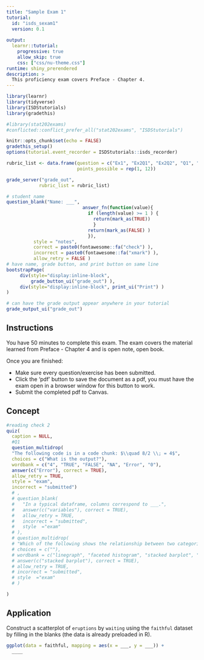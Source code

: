 ```yaml
---
title: "Sample Exam 1"
tutorial:
  id: "isds_sexam1"
  version: 0.1
  
output:
  learnr::tutorial:
    progressive: true
    allow_skip: true
    css: ["css/nu-theme.css"]
runtime: shiny_prerendered
description: >
  This proficiency exam covers Preface - Chapter 4.
---
```


```r
library(learnr)
library(tidyverse)
library(ISDStutorials)
library(gradethis)

#library(stat202exams)
#conflicted::conflict_prefer_all("stat202exams", "ISDStutorials")

knitr::opts_chunk$set(echo = FALSE)
gradethis_setup()
options(tutorial.event_recorder = ISDStutorials::isds_recorder)
```


```r
rubric_list <- data.frame(question = c("Ex1", "Ex2Q1", "Ex2Q2", "Q1", "Q2", "Q3", "Q4", "Q5", "Q6", "Q7", "Q8", "Q9"),
                          points_possible = rep(1, 12))

grade_server("grade_out", 
            rubric_list = rubric_list)
```

```r
# student name
question_blank("Name: ___",
                            answer_fn(function(value){
                              if (length(value) >= 1 ) {
                                return(mark_as(TRUE))
                                }
                              return(mark_as(FALSE) )
                              }),
          style = "notes",
          correct = paste0(fontawesome::fa("check") ),
          incorrect = paste0(fontawesome::fa("xmark") ),
          allow_retry = FALSE )
# have name, grade button, and print button on same line
bootstrapPage(
     div(style="display:inline-block",
         grade_button_ui("grade_out") ),
     div(style="display:inline-block", print_ui("Print") )
)

# can have the grade output appear anywhere in your tutorial
grade_output_ui("grade_out")
```


## Instructions

You have 50 minutes to complete this exam. The exam covers the material learned from Preface - Chapter 4 and is open note, open book.

Once you are finished:

-   Make sure every question/exercise has been submitted.
-   Click the 'pdf' button to save the document as a pdf, you must have the exam open in a browser window for this button to work.
-   Submit the completed pdf to Canvas.


## Concept

```r
#reading check 2
quiz(
  caption = NULL,
  #Q1
  question_multidrop(
  "The following code is in a code chunk: $\\quad 8/2 \\; = 4$",
  choices = c("What is the output?"),
  wordbank = c("4", "TRUE", "FALSE", "NA", "Error", "0"),
  answer(c("Error"), correct = TRUE),
  allow_retry = TRUE,
  style = "exam",
  incorrect = "submitted")
  # ,
  # question_blank(
  #   "In a typical dataframe, columns correspond to ___.",
  #   answer(c("variables"), correct = TRUE),
  #   allow_retry = TRUE,
  #   incorrect = "submitted",
  #   style  ="exam"
  # ),
  # question_multidrop(
  # "Which of the following shows the relationship between two categorical variables?",
  # choices = c(""),
  # wordbank = c("linegraph", "faceted histogram", "stacked barplot", "boxplot", "none of these"),
  # answer(c("stacked barplot"), correct = TRUE),
  # allow_retry = TRUE,
  # incorrect = "submitted",
  # style  ="exam"
  # )

)

```

## Application

Construct a scatterplot of `eruptions` by `waiting` using the `faithful` dataset by filling in the blanks (the data is already preloaded in R).

```r
ggplot(data = faithful, mapping = aes(x = ___, y = ___)) +
  ____
```
